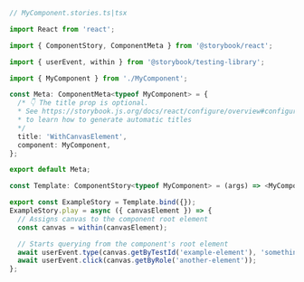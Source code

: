 ```ts
// MyComponent.stories.ts|tsx

import React from 'react';

import { ComponentStory, ComponentMeta } from '@storybook/react';

import { userEvent, within } from '@storybook/testing-library';

import { MyComponent } from './MyComponent';

const Meta: ComponentMeta<typeof MyComponent> = {
  /* 👇 The title prop is optional.
  * See https://storybook.js.org/docs/react/configure/overview#configure-story-loading
  * to learn how to generate automatic titles
  */
  title: 'WithCanvasElement',
  component: MyComponent,
};

export default Meta;

const Template: ComponentStory<typeof MyComponent> = (args) => <MyComponent {...args} />;

export const ExampleStory = Template.bind({});
ExampleStory.play = async ({ canvasElement }) => {
  // Assigns canvas to the component root element
  const canvas = within(canvasElement);

  // Starts querying from the component's root element
  await userEvent.type(canvas.getByTestId('example-element'), 'something');
  await userEvent.click(canvas.getByRole('another-element'));
};
```